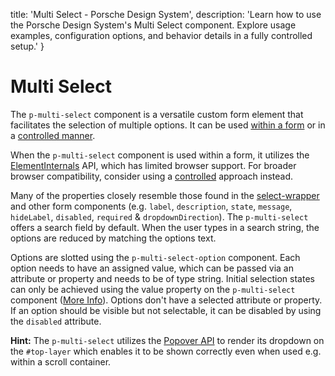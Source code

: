 
  title: 'Multi Select - Porsche Design System',
  description: 'Learn how to use the Porsche Design System\'s Multi Select component. Explore usage examples, configuration options, and behavior details in a fully controlled setup.'
}

# Multi Select <ComponentStatus tagName="p-multi-select"></ComponentStatus>

The `p-multi-select` component is a versatile custom form element that facilitates the selection of multiple options. It
can be used [within a form](components/multi-select/examples#form) or in a
[controlled manner](components/multi-select/examples#controlled).

<Notification heading="Attention" heading-tag="h2" state="warning">
  When the <code>p-multi-select</code> component is used within a form, it utilizes the
  <a href="https://developer.mozilla.org/en-US/docs/Web/API/ElementInternals">ElementInternals</a> API, which has limited
  browser support. For broader browser compatibility, consider using a
  <a href="components/multi-select/examples#controlled">controlled</a> approach instead.
</Notification>

Many of the properties closely resemble those found in the [select-wrapper](components/select-wrapper/examples) and
other form components (e.g. `label`, `description`, `state`, `message`, `hideLabel`, `disabled`, `required` &
`dropdownDirection`). The `p-multi-select` offers a search field by default. When the user types in a search string, the
options are reduced by matching the options text.

Options are slotted using the `p-multi-select-option` component. Each option needs to have an assigned value, which can
be passed via an attribute or property and needs to be of type string. Initial selection states can only be achieved
using the value property on the `p-multi-select` component ([More Info](components/multi-select/examples#set-value)).
Options don't have a selected attribute or property. If an option should be visible but not selectable, it can be
disabled by using the `disabled` attribute.

**Hint:** The `p-multi-select` utilizes the [Popover API](https://developer.mozilla.org/en-US/docs/Web/API/Popover_API) to render its dropdown on the `#top-layer` which enables it to be shown correctly even when used e.g. within a scroll container.

<Configurator tagName="p-multi-select" story={multiSelectStory} />